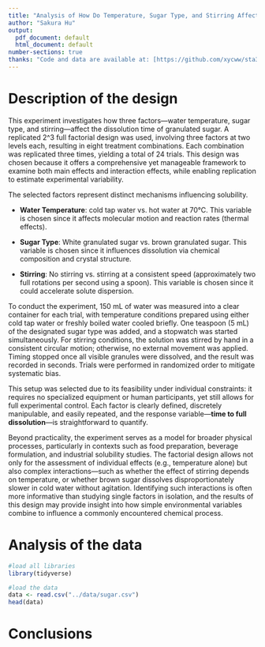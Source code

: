 ```yaml
---
title: "Analysis of How Do Temperature, Sugar Type, and Stirring Affect Sugar Dissolution Time"
author: "Sakura Hu"
output:
  pdf_document: default
  html_document: default
number-sections: true
thanks: "Code and data are available at: [https://github.com/xycww/sta305_sugar](https://github.com/xycww/sta305_sugar)."
---
```

# Description of the design
This experiment investigates how three factors—water temperature, sugar type, and stirring—affect the dissolution time of granulated sugar. A replicated 2^3 full factorial design was used, involving three factors at two levels each, resulting in eight treatment combinations. Each combination was replicated three times, yielding a total of 24 trials. This design was chosen because it offers a comprehensive yet manageable framework to examine both main effects and interaction effects, while enabling replication to estimate experimental variability.

The selected factors represent distinct mechanisms influencing solubility. 

- **Water Temperature**: cold tap water vs. hot water at 70°C. This variable is chosen since it affects molecular motion and reaction rates (thermal effects). 

- **Sugar Type**: White granulated sugar vs. brown granulated sugar. This variable is chosen since it influences dissolution via chemical composition and crystal structure.

- **Stirring**: No stirring vs. stirring at a consistent speed (approximately two full rotations per second using a spoon). This variable is chosen since it could accelerate solute dispersion.

To conduct the experiment, 150 mL of water was measured into a clear container for each trial, with temperature conditions prepared using either cold tap water or freshly boiled water cooled briefly. One teaspoon (5 mL) of the designated sugar type was added, and a stopwatch was started simultaneously. For stirring conditions, the solution was stirred by hand in a consistent circular motion; otherwise, no external movement was applied. Timing stopped once all visible granules were dissolved, and the result was recorded in seconds. Trials were performed in randomized order to mitigate systematic bias.

This setup was selected due to its feasibility under individual constraints: it requires no specialized equipment or human participants, yet still allows for full experimental control. Each factor is clearly defined, discretely manipulable, and easily repeated, and the response variable—**time to full dissolution**—is straightforward to quantify.

Beyond practicality, the experiment serves as a model for broader physical processes, particularly in contexts such as food preparation, beverage formulation, and industrial solubility studies. The factorial design allows not only for the assessment of individual effects (e.g., temperature alone) but also complex interactions—such as whether the effect of stirring depends on temperature, or whether brown sugar dissolves disproportionately slower in cold water without agitation. Identifying such interactions is often more informative than studying single factors in isolation, and the results of this design may provide insight into how simple environmental variables combine to influence a commonly encountered chemical process.

# Analysis of the data
```r
#load all libraries
library(tidyverse)
```

```r
#load the data
data <- read.csv("../data/sugar.csv")
head(data)
```

# Conclusions